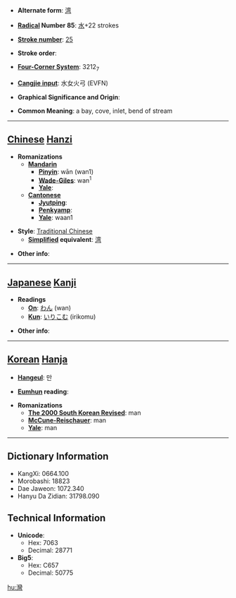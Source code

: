 * '''Alternate form''': [[湾]]

* '''[[Wiktionary:Chinese radical index| Radical]] Number 85''': [[Wiktionary:Chinese radical index 水|水]]+22 strokes

* '''[[Wiktionary:Chinese total strokes index|Stroke number]]''': [[Wiktionary:Chinese total strokes index 25|25]]

* '''Stroke order''': 

* '''[[Wiktionary:Chinese four corner index|Four-Corner System]]''': 3212<sub>7</sub>

* '''[[Wiktionary:Chinese Cangjie index|Cangjie input]]''': 水女火弓 (EVFN)

* '''Graphical Significance and Origin''': 

* '''Common Meaning''': a bay, cove, inlet, bend of stream

----

== [[Chinese]] [[Hanzi]] ==

* '''Romanizations'''
** '''[[Mandarin]]'''
*** '''[[Pinyin]]''': wān (wan1)
*** '''[[Wade-Giles]]''': wan<sup>1</sup>
*** '''[[Yale]]''': 
** '''[[Cantonese]]'''
*** '''[[Jyutping]]''':
*** '''[[Penkyamp]]''': 
*** '''[[Yale]]''': waan1

* '''Style''': [[Traditional Chinese]] 
** '''[[Simplified Chinese|Simplified]] equivalent''': [[湾]]

* '''Other info''': 

----

== [[Japanese]] [[Kanji]] ==

* '''Readings'''
** '''[[On]]''': [[わん]] (wan)
** '''[[Kun]]''': [[いりこむ]] (irikomu)

* '''Other info''':  

----

== [[Korean]] [[Hanja]] ==

* '''[[Hangeul]]''': 만

* '''[[Eumhun]] reading''': 

* '''Romanizations'''
** '''[[The 2000 South Korean Revised Romanization|The 2000 South Korean Revised]]''': man
** '''[[McCune-Reischauer]]''': man
** '''[[Yale]]''': man

----

== Dictionary Information ==

* KangXi: 0664.100
* Morobashi: 18823
* Dae Jaweon: 1072.340
* Hanyu Da Zidian: 31798.090

== Technical Information ==

* '''Unicode''':
** Hex: 7063
** Decimal: 28771
* '''Big5''':
** Hex: C657
** Decimal: 50775

[[hu:灣]]